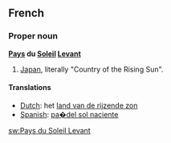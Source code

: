 ==French==
===Proper noun===
'''[[Pays]] du [[Soleil]] [[Levant]]'''

# [[Japan]], literally "Country of the Rising Sun".

====Translations====
*[[Dutch]]: het [[land van de rijzende zon]]
*[[Spanish]]: [[pa�del sol naciente]]

[[sw:Pays du Soleil Levant]]